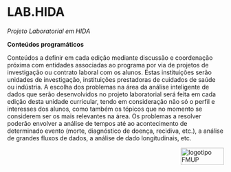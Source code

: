 # LAB.HIDA {#lab}

*Projeto Laboratorial em HIDA*

**Conteúdos programáticos**

Conteúdos a definir em cada edição mediante discussão e coordenação próxima com entidades associadas ao programa por via de projetos de investigação ou contrato laboral com os alunos. Estas instituições serão unidades de investigação, instituições prestadoras de cuidados de saúde ou indústria. A escolha dos problemas na área da análise inteligente de dados que serão desenvolvidos no projeto laboratorial será feita em cada edição desta unidade curricular, tendo em consideração não só o perfil e interesses dos alunos, como também os tópicos que no momento se considerem ser os mais relevantes na área. Os problemas a resolver poderão envolver a análise de tempos até ao acontecimento de determinado evento (morte, diagnóstico de doença, recidiva, etc.), a análise de grandes fluxos de dados, a análise de dado longitudinais, etc.

<img src="images/logoFMUP.png" alt="logotipo FMUP" style="width:100px;height:40px;" align="right">